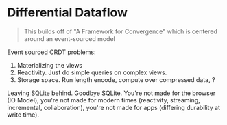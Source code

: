 # Differential Dataflow

> This builds off of "A Framework for Convergence" which is centered around an event-sourced model

Event sourced CRDT problems:
1. Materializing the views
2. Reactivity. Just do simple queries on complex views.
3. Storage space. Run length encode, compute over compressed data, ?

Leaving SQLite behind. Goodbye SQLite. You're not made for the browser (IO Model), you're not made for modern times (reactivity, streaming, incremental, collaboration), you're not made for apps (differing durability at write time).
